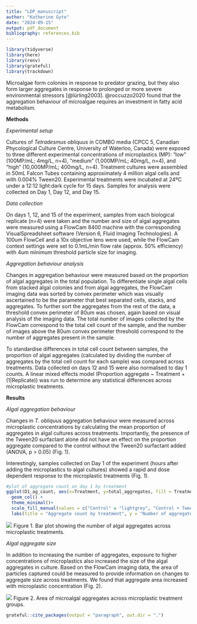 ```yaml
---
title: "LDP_manuscript"
author: "Katherine Gyte"
date: "2024-09-15"
output: pdf_document
bibliography: references.bib
---
```


```r
library(tidyverse)
library(here)
library(renv)
library(grateful)
library(trackdown)
```

Microalgae form colonies in response to predator grazing, but they also form larger aggregates in response to prolonged or more severe environmental stressors [@lürling2003]. @roccuzzo2020 found that the aggregation behaviour of microalgae requires an investment in fatty acid metabolism.

**Methods**

*Experimental setup*

Cultures of *Tetradesmus obliquus* in COMBO media (CPCC 5, Canadian Phycological Culture Centre, University of Waterloo, Canada) were exposed to three different experimental concentrations of microplastics (MP): “low” (100MP/mL; 4mg/L, n=4), “medium” (1,000MP/mL; 40mg/L, n=4), and “high” (10,000MP/mL; 400mg/L, n=4). Treatment cultures were assembled in 50mL Falcon Tubes containing approximately 4 million algal cells and with 0.004% Tween20. Experimental treatments were incubated at 24ºC under a 12:12 light:dark cycle for 15 days. Samples for analysis were collected on Day 1, Day 12, and Day 15.

*Data collection*

On days 1, 12, and 15 of the experiment, samples from each biological replicate (n=4) were taken and the number and size of algal aggregates were measured using a FlowCam 8400 machine with the corresponding VisualSpreadsheet software (Version 6, Fluid Imaging Technologies). A 100um FlowCell and a 10x objective lens were used, while the FlowCam context settings were set to 0.1mL/min flow rate (approx. 50% efficiency) with 4um minimum threshold particle size for imaging. 

*Aggregation behaviour analysis*

Changes in aggregation behaviour were measured based on the proportion of algal aggregates in the total population. To differentiate single algal cells from stacked algal colonies and from algal aggregates, the FlowCam imaging data was sorted by convex perimeter which was visually ascertained to be the parameter that best separated cells, stacks, and aggregates. To further sort the aggregates from the rest of the data, a threshold convex perimeter of 80um was chosen, again based on visual analysis of the imaging data. The total number of images collected by the FlowCam correspond to the total cell count of the sample, and the number of images above the 80um convex perimeter threshold correspond to the number of aggregates present in the sample.

To standardise differences in total cell count between samples, the proportion of algal aggregates (calculated by dividing the number of aggregates by the total cell count for each sample) was compared across treatments. Data collected on days 12 and 15 were also normalised to day 1 counts. A linear mixed effects model (Proportion aggregate ~ Treatment + (1|Replicate)) was run to determine any statistical differences across microplastic treatments. 

**Results**

*Algal aggregation behaviour*

Changes in *T. obliquus* aggregation behaviour were measured across microplastic concentrations by calculating the mean proportion of aggregates in algal cultures across treatments. Importantly, the presence of the Tween20 surfactant alone did not have an effect on the proportion aggregate compared to the control without the Tween20 surfactant added (ANOVA, p > 0.05) (Fig. 1). 

Interestingly, samples collected on Day 1 of the experiment (hours after adding the microplastics to algal cultures) showed a rapid and dose dependent response to the microplastic treatments (Fig. 1). 

```r

#plot of aggregate count on day 1 by treatment
ggplot(D1_ag_count, aes(x=Treatment, y=total_aggregates, fill = Treatment)) +
  geom_col() +
  theme_minimal()+
  scale_fill_manual(values = c("Control" = "lightgrey", "Control + Tween" = "darkgrey", "Low" = "lightblue", "Medium" = "deepskyblue", "High" = "blue"), labels = new_labels) +
  labs(title = "Aggregate count by treatment", y = "Number of aggregates per replicate")
```
![](03_figures/D1_agcount.png)
Figure 1. Bar plot showing the number of algal aggregates across microplastic treatments. 

*Algal aggregate size*

In addition to increasing the number of aggregates, exposure to higher concentrations of microplastics also increased the size of the algal aggregates in culture. Based on the FlowCam imaging data, the area of particles captured could be measured to provide information on changes to aggregate size across treatments. We found that aggregate area increased with microplastic concentration (Fig. 2).

![](03_figures/nod1.agg.area.png)
Figure 2. Area of microalgal aggregates across microplastic treatment groups.

```r
grateful::cite_packages(output = "paragraph", out.dir = ".")
```
